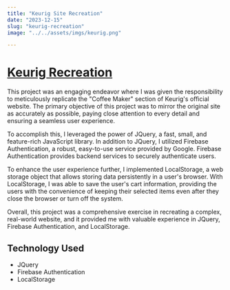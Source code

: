 ```yaml
---
title: "Keurig Site Recreation"
date: "2023-12-15"
slug: "keurig-recreation"
image: "../../assets/imgs/keurig.png"

---
```


# [Keurig Recreation](https://in-info-web4.informatics.iupui.edu/~ramimarc/n315/keurig/dist/#home)

This project was an engaging endeavor where I was given the responsibility to meticulously replicate the "Coffee Maker" section of Keurig's official website. The primary objective of this project was to mirror the original site as accurately as possible, paying close attention to every detail and ensuring a seamless user experience.

To accomplish this, I leveraged the power of JQuery, a fast, small, and feature-rich JavaScript library. In addition to JQuery, I utilized Firebase Authentication, a robust, easy-to-use service provided by Google. Firebase Authentication provides backend services to securely authenticate users.

To enhance the user experience further, I implemented LocalStorage, a web storage object that allows storing data persistently in a user's browser. With LocalStorage, I was able to save the user's cart information, providing the users with the convenience of keeping their selected items even after they close the browser or turn off the system.

Overall, this project was a comprehensive exercise in recreating a complex, real-world website, and it provided me with valuable experience in JQuery, Firebase Authentication, and LocalStorage.

## Technology Used

- JQuery
- Firebase Authentication
- LocalStorage
